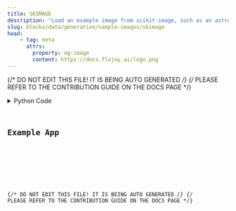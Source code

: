 ```yaml
---
title: SKIMAGE
description: "Load an example image from scikit-image, such as an astronaut, the moon, a horse, etc."
slug: blocks/data/generation/sample-images/skimage
head:
    - tag: meta
      attrs:
        property: og:image
        content: https://docs.flojoy.ai/logo.png
---
```


{/* DO NOT EDIT THIS FILE! IT IS BEING AUTO GENERATED */}
{/* PLEASE REFER TO THE CONTRIBUTION GUIDE ON THE DOCS PAGE */}


<DownloadStudioBanner />
<PythonDocsDisplay docstring={block_data["docstring"]} />
<details>
<summary>Python Code</summary>



<Code code={pythonCode} lang="py" wrap theme="dracula" />

[Find this Flojoy Block on GitHub](https://github.com/flojoy-ai/blocks/blob/main/blocks/DATA/GENERATION/SAMPLE_IMAGES/SKIMAGE/SKIMAGE.py)

</details>

## Example App


<GetHelpWidget />


<AppDisplay app={app} blockName="SKIMAGE" client:visible />


<Example />

{/* DO NOT EDIT THIS FILE! IT IS BEING AUTO GENERATED */}
{/* PLEASE REFER TO THE CONTRIBUTION GUIDE ON THE DOCS PAGE */}
